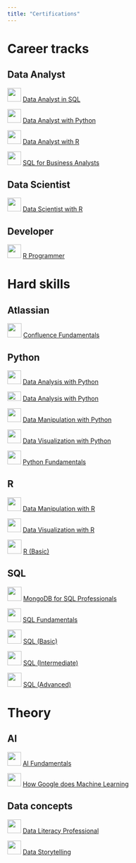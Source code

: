 ```yaml
---
title: "Certifications"
---
```


# Career tracks

## Data Analyst

![](images/download-01.png){width="31"} [Data Analyst in SQL](https://www.datacamp.com/statement-of-accomplishment/track/1358b6f9357ffdaec03dbfa329a173bd95c41360)

![](images/download-01.png){width="31"} [Data Analyst with Python](https://www.datacamp.com/statement-of-accomplishment/track/67774c6f199b21768ae7ff5175e765c9b5de34c9)

![](images/download-01.png){width="31"} [Data Analyst with R](https://www.datacamp.com/statement-of-accomplishment/track/b2e74053d5b2195e8f3a124f63a38081c210102d)

![](images/download-01.png){width="31"} [SQL for Business Analysts](https://www.datacamp.com/statement-of-accomplishment/track/3ee8b24604cfe40861c496bf0168416383e64be2)

## Data Scientist

![](images/download-01.png){width="31"} [Data Scientist with R](https://www.datacamp.com/statement-of-accomplishment/track/2e0b83340d63ded2751266704d2f0d385cda2a43)

## Developer

![](images/download-01.png){width="31"} [R Programmer](https://www.datacamp.com/statement-of-accomplishment/track/3ead25e9d7f379f930c5c203355bc1e315187354)

# Hard skills

## Atlassian

![](images/paste-2BF0ACDA.png){width="32"} [Confluence Fundamentals](https://university.atlassian.com/student/award/VNroXeukepbpn1pXbfV6YZk1)

## Python

![](images/download%20(1).png){width="31"} [Data Analysis with Python](https://courses.cognitiveclass.ai/certificates/26bbd72010f44f0093e2551508bc444e)

![](images/download%20(2).png){width="31" height="21"} [Data Analysis with Python](https://www.freecodecamp.org/certification/fcc9e7d893e-6799-4c57-a0c9-c8f664ec685a/data-analysis-with-python-v7)

![](images/download-01.png){width="31"} [Data Manipulation with Python](https://www.datacamp.com/statement-of-accomplishment/track/e24f579f704adfa1882ff2f859aaf2c34fb334ac)

![](images/download%20(1).png){width="31"} [Data Visualization with Python](https://courses.cognitiveclass.ai/certificates/bd884f6c5d8d43318946570cda8eb9ad)

![](images/download-01.png){width="31"} [Python Fundamentals](https://www.datacamp.com/statement-of-accomplishment/track/63ba119a0a2bfefcf034d87fc2b5d9a4e9463ed1)

## R

![](images/download-01.png){width="31"} [Data Manipulation with R](https://www.datacamp.com/statement-of-accomplishment/track/08db06b8f1609c50a23d7060788c2321dc81c48a?raw=1)

![](images/download-01.png){width="31"} [Data Visualization with R](https://www.datacamp.com/statement-of-accomplishment/track/a5aa6252e8ddb4e2c3414b757a4aaf802886824c)

![](images/hackerrank-01.png){width="32"} [R (Basic)](https://www.hackerrank.com/certificates/c49e8229f339)

## SQL

![](https://coursera-university-assets.s3.amazonaws.com/05/353594a7964fdeaff4e10615de58c0/MongoDBSquareLogo.png){width="32"} [MongoDB for SQL Professionals](https://ti-user-certificates.s3.amazonaws.com/ae62dcd7-abdc-4e90-a570-83eccba49043/b63aba26-47a6-4417-a539-1b74a88a0b86-vincius-flix-0e0b9438-a1a8-4fc0-8ad3-bc1777d92c1d-certificate.pdf)

![](images/download-01.png){width="31"} [SQL Fundamentals](https://www.datacamp.com/statement-of-accomplishment/track/2a986ff0cd3310f3e428264c62d13216ebd975a1?raw=1)

![](images/hackerrank-01.png){width="32"} [SQL (Basic)](https://www.hackerrank.com/certificates/a35f6899231b?utm_medium=email&utm_source=mail_template_1393&utm_campaign=hrc_skills_certificate)

![](images/hackerrank-01.png){width="32"} [SQL (Intermediate)](https://www.hackerrank.com/certificates/ad67e9b31603?utm_medium=email&utm_source=mail_template_1393&utm_campaign=hrc_skills_certificate)

![](images/hackerrank-01.png){width="32"} [SQL (Advanced)](https://www.hackerrank.com/certificates/a2283f2bf638)

# Theory

## AI

![](images/download-01.png){width="31"} [AI Fundamentals](https://www.datacamp.com/statement-of-accomplishment/track/e7f701b0e0d3ece62feb4cbfca989df97f858186?raw=1)

![](images/coursera-blog-image-01.png){width="31" height="30"} [How Google does Machine Learning](https://www.coursera.org/account/accomplishments/verify/T2Z7F6MT9KQK)

## Data concepts

![](images/download-01.png){width="31"} [Data Literacy Professional](https://www.datacamp.com/statement-of-accomplishment/track/b76f2f4a35ada06c2c31560cd8976f1da7527234)

![](images/download-01.png){width="31"} [Data Storytelling](https://www.datacamp.com/statement-of-accomplishment/track/d1b627859b9fd881031f7e47251ea73af46bdd35)

### 
